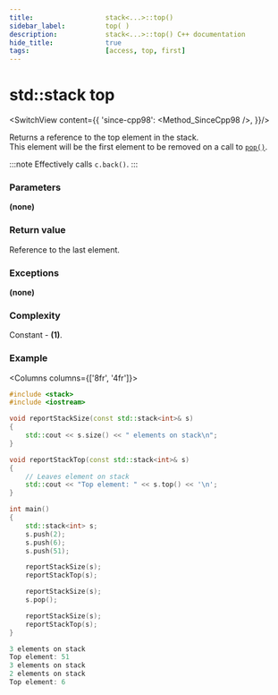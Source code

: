 ```yaml
---
title:					stack<...>::top()
sidebar_label:			top( )
description:			stack<...>::top() C++ documentation
hide_title:				true
tags:					[access, top, first]
---
```



<!----------------- Codes ---------------------->

<!-- Terms -->



# std::stack top

<SwitchView content={{
		'since-cpp98': <Method_SinceCpp98 />,
	}}/>

Returns a <Tooltip title={Term_ContAlias_Reference}>reference</Tooltip> to the top element in the stack.  
This element will be the first element to be removed on a call to [`pop()`](/docs/std/containers/stacks/queue/pop).  

:::note
Effectively calls `c.back()`.
:::

### Parameters

**(none)**

### Return value

Reference to the last element.

### Exceptions

**(none)**

### Complexity

Constant - **(1)**.

### Example

<Columns columns={['8fr', '4fr']}>
<div>

```cpp title='Main.cpp' showLineNumbers
#include <stack>
#include <iostream>

void reportStackSize(const std::stack<int>& s)
{
    std::cout << s.size() << " elements on stack\n";
}

void reportStackTop(const std::stack<int>& s)
{
    // Leaves element on stack
    std::cout << "Top element: " << s.top() << '\n';
}

int main()
{
    std::stack<int> s;
    s.push(2);
    s.push(6);
    s.push(51);

    reportStackSize(s);
    reportStackTop(s);

    reportStackSize(s);
    s.pop();

    reportStackSize(s);
    reportStackTop(s);
}
```

<div>
</div>

```cpp title='Output'
3 elements on stack
Top element: 51
3 elements on stack
2 elements on stack
Top element: 6
````

</div>
</Columns>
